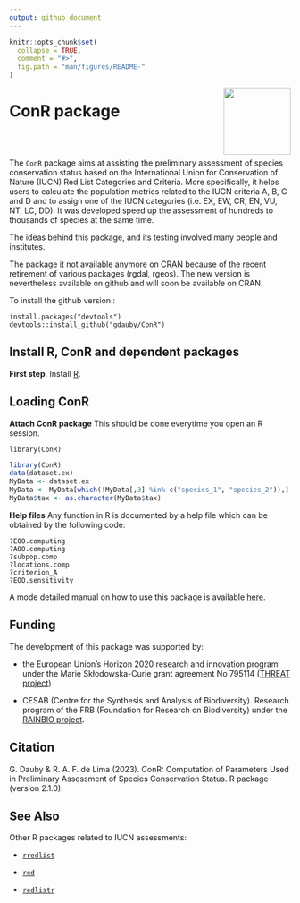 ```yaml
---
output: github_document
---
```



```r
knitr::opts_chunk$set(
  collapse = TRUE,
  comment = "#>",
  fig.path = "man/figures/README-"
)
```
<img src="https://raw.githubusercontent.com/gdauby/ConR/devel/inst/figures/conr_sticker4.png" align="right" alt="" width="120" />

# ConR package


<br/><br/>

The ``ConR`` package aims at assisting the preliminary assessment of species
conservation status based on the International Union for Conservation of Nature
(IUCN) Red List Categories and Criteria. More specifically, it helps users to
calculate the population metrics related to the IUCN criteria A, B, C and D and
to assign one of the IUCN categories (i.e. EX, EW, CR, EN, VU, NT, LC, DD). It
was developed speed up the assessment of hundreds to thousands of species at the
same time.


The ideas behind this package, and its testing involved many people and
institutes.

<!-- See the original paper published in [Ecology and Evolution](https://onlinelibrary.wiley.com/doi/full/10.1002/ece3.3704). -->

The package it not available anymore on CRAN because of the recent retirement of various packages (rgdal, rgeos). 
The new version is nevertheless available on github and will soon be available on CRAN.

To install the github version :

```
install.packages("devtools")
devtools::install_github("gdauby/ConR")
```


## Install R, ConR and dependent packages

**First step**. Install [R](https://cran.r-project.org/).

<!-- **Second step**. A proper way to work with R is to define a [working directory](https://bookdown.org/ndphillips/YaRrr/the-working-directory.html). If you are working with Rstudio, you can create the first time a [project](https://bookdown.org/ndphillips/YaRrr/projects-in-rstudio.html), which much simplify handling of scripts and data. -->


## Loading ConR


**Attach ConR package**
This should be done everytime you open an R session.
```
library(ConR)
```
```r
library(ConR)
data(dataset.ex)
MyData <- dataset.ex
MyData <- MyData[which(!MyData[,3] %in% c("species_1", "species_2")),]
MyData$tax <- as.character(MyData$tax)
```

**Help files**
Any function in R is documented by a help file which can be obtained by the
following code:
```
?EOO.computing
?AOO.computing
?subpop.comp
?locations.comp
?criterion_A
?EOO.sensitivity
```

A mode detailed manual on how to use this package is available [here](https://raw.githubusercontent.com/gdauby/ConR/devel/vignettes/articles/ConR.pdf).


## Funding

The development of this package was supported by: 

  - the European Union’s Horizon 2020 research and innovation program under the Marie Skłodowska-Curie grant agreement No 795114 ([THREAT project](https://cordis.europa.eu/project/id/795114))
  
  - CESAB (Centre for the Synthesis and Analysis of Biodiversity). Research program of the FRB (Foundation for Research on Biodiversity) under the [RAINBIO project](https://gdauby.github.io/rainbio/index.html).

<!-- ## Acknowledgements -->

## Citation

G. Dauby & R. A. F. de Lima (2023). ConR: Computation of Parameters Used in
Preliminary Assessment of Species Conservation Status. R package (version
2.1.0).

## See Also

Other R packages related to IUCN assessments:

  - [`rredlist`](https://cran.r-project.org/web/packages/rredlist/rredlist.pdf)
  
  - [`red`](https://cran.r-project.org/web/packages/red/red.pdf)
  
  - [`redlistr`](https://cran.r-project.org/web/packages/redlistr/redlistr.pdf)





